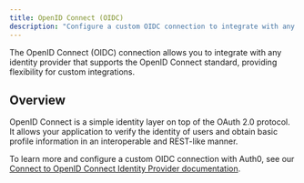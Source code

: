 ```yaml
---
title: OpenID Connect (OIDC)
description: "Configure a custom OIDC connection to integrate with any OpenID Connect-compliant identity provider."
---
```


The OpenID Connect (OIDC) connection allows you to integrate with any identity provider that supports the OpenID Connect standard, providing flexibility for custom integrations.

## Overview

OpenID Connect is a simple identity layer on top of the OAuth 2.0 protocol. It allows your application to verify the identity of users and obtain basic profile information in an interoperable and REST-like manner.

To learn more and configure a custom OIDC connection with Auth0, see our [Connect to OpenID Connect Identity Provider documentation](https://auth0.com/docs/authenticate/identity-providers/enterprise-identity-providers/oidc).
